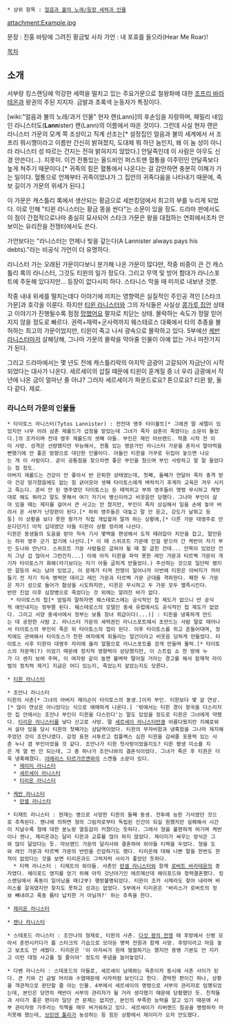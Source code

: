  * 상위 항목 : [[얼음과 불의 노래/등장 세력과 인물]]

attachment:Example.jpg

문장 : 진홍 바탕에 그려진 황금빛 사자
가언 : 내 포효를 들으라(Hear Me Roar)!

[[목차]]

== 소개 ==
서부랑 킹스랜딩에 막강한 세력을 떨치고 있는 주요가문으로 철왕좌에 대한 [[조프리 바라테온]]과 왕권의 주된 지지자. 금발과 초록색 눈동자가 특징이다.

[wiki:"얼음과 불의 노래/과거 인물" 현자 랜(Lann)]의 후손임을 자랑하며, 패밀리 네임인 라니스터도('''Lann'''ister) 랜(Lann)의 이름에서 따온 것이다. 그런데 사실 현자 랜은 라니스터 가문의 모계 쪽 조상이고 직계 선조는[* 설정집인 얼음과 불의 세계에서 서 조프리 뭐시깽이라고 이름만 간신히 밝혀졌지, 도대체 뭐 하던 놈인지, 왜 이 놈 성이 아니라 라니스터 성 따르는 건지는 전혀 밝혀지지 않았다.] 안달족인데 이 사람은 아무도 신경 안쓴다(...). 지못미. 이건 전통있는 올드비인 퍼스트맨 혈통을 이주민인 안달족보다 높게 쳐주기 때문이다.[* 귀족의 힘은 혈통에서 나온다는 걸 감안하면 충분히 이해가 가는 일이다. 혈통으로 언제부터 귀족이었냐가 그 집안의 귀족다움을 나타내기 때문에, 족보 길이가 가문의 위세가 된다.]

이 가문은 캐스틀리 록에서 생산되는 황금으로 세븐킹덤에서 최고의 부를 누리게 되었다. 이로 인해 "티윈 라니스터는 황금 똥을 싼다"는 소문이 있을 정도. 드라마 판에서도 이 점이 간접적으로나마 충실히 묘사되어 스타크 가문은 왕을 대접하는 연회에서조차 안보이는 유리잔을 전쟁터에서도 쓴다.

가언보다는 "라니스터는 언제나 빚을 갚는다(A Lannister always pays his debts)."라는 비공식 가언이 더 유명하다.

라니스터 가는 오래된 가문이다보니 분가해 나온 가문이 많다만, 작중 비중이 큰 건 캐스틀리 록의 라니스터, 그것도 티윈의 일가 정도다.
그리고 무역 및 방어 함대가 라니스포트에 주둔해 있다지만... 등장이 없다시피 하다. 스타니스 막을 때 미끼로 내보낸 것뿐.

작중 내내 위세를 떨치는데다 이야기에 끼치는 영향력은 실질적인 주인공 격인 [스타크 가문]과 호각을 이룬다. 하지만 [[티윈 라니스터]]와 그의 자식들은 사실상 [[콩가루 집안]] 상태고 이야기가 진행될수록 점점 [[망했어요]] 팔자로 치닫는 상태. 몰락하는 속도가 정말 믿어지지 않을 정도로 빠르다. 권력+재력+군사력까지 웨스테로스 대륙에서 타의 추종을 불허하는 최고의 가문이었지만, 티윈이 죽고 나서 광속으로 몰락하고 있다. 5부에선 [[케반 라니스터]]마저 살해당해, 그나마 가문의 몰락을 막아줄 인물이 아예 없는 거나 마찬가지가 된다.

그리고 드라마에서는 몇 년도 전에 캐스틀리락의 마지막 금광이 고갈되어 자금난이 시작되었다는 대사가 나온다.  세르세이의 삽질 때문에 티윈이 훈계질 중 너 우리 금광에서 작년에 나온 금이 얼마난 줄 아냐? 그러자 세르세이가 파운드로요? 톤으로요? 티윈 왈, 둘 다 같다. 제로.

=== 라니스터 가문의 인물들 ===

 * 타이토스 라니스터(Tytos Lannister) : 전전대 영주 타이볼트[* 그에겐 딸 세렐이 있었지만 너무 어려 삼촌 제롤드가 섭정을 맡았는데 그녀가 죽자 삼촌이 죽였다는 소문이 돌았다.]의 조카이며 전대 영주 제롤드의 셋째 아들. 부인은 제인 마브랜드. 작품 시작 전 이미 사망. 성격은 선량했지만 무능해서, 전통 있는 명문가인 라니스터 가문을 혼자서 말아먹을뻔했기에 안 좋은 방향으로 대단한 인물이다. 아들인 티윈을 거꾸로 뒤집어 놓으면 나오는 게 이 사람이다. 굳이 공통점을 찾으라면 좋은 부인을 뒀으며 부인 사랑하고 말 잘 들었다는 점 정도.
 아버지 제롤드는 건강이 안 좋아서 반 은퇴한 상태였는데, 첫째, 둘째가 연달아 죽자 충격 받아 건강 망가졌음에도 없는 힘 긁어모아 셋째 타이토스에게 벼락치기 후계자 교육은 겨우 시키고 죽는다. 준비 안 된 영주였던 타이토스는 돈 떼먹히고 부하 영주들이 명령 무시하고 제멋대로 해도 뭐라고 말도 못해서 여기 저기서 병신이라고 비웃음만 당했다. 그나마 부인이 살아 있을 때는 제지를 걸어서 큰 사고는 안 쳤지만, 부인이 죽자 상심해서 일을 손에 놓아 버려서 온 서부가 난장판이 된다.[* 하위 영주들은 대놓고 말 안 듣고, 강도가 날뛰고 등등] 이 상황을 보다 못한 왕가가 직접 개입할까 말까 하는 상황에,[* 다른 가문 대영주로 만든다던가] 아직 십대였던 아들 티윈이 상황 정리에 나선다.
 티윈은 동생들의 도움을 받아 직속 기사 몇백을 편성해서 도적 때려잡아 치안을 잡고, 말안듣는 하위 영주 군기 잡기에 나선다.[* 이 때 스위프트 가문에 인질 받으러 간 케반이 자기 부인 도나와 만난다. 스위프트 가문 사람들은 굽혀야 될 때 잘 굽힌 건데... 안목이 있었던 건지 그냥 겁 많아서 그런건지...] 이에 아직 티윈을 파악 못한 레인 가문과 타르벡 가문이 개기자 타이토스가 화해(라기보다는 자기 아들 굽히게 만들었다.) 주선하는 것으로 일단락 됐지만 갈등의 씨는 남아 있었고, 이 문제가 터져 전쟁이 일어나자 이번에 티윈은 아버지가 끼어들기 전 자기 직속 병력만 데리고 레인 가문과 타르벡 가문 군대를 격파한다. 패한 두 가문은 자기 성으로 들어가 협상을 시도하지만, 티윈은 무시하고 두 가문 모두 멸족시킨다.
 반란 진압 이후 심장병으로 죽었다는 것 외에는 알려진 바가 없다.
  * 타이토스의 첩[* 엄밀히 말하자면 웨스테로스에는 공식적인 첩 제도가 없으니 반 공식적 애인내지는 정부쯤 된다. 웨스테로스의 모델인 중세 유럽에서도 공식적인 첩 제도가 없었다. 그리고 서양 중세사에서 정부는 보통 창녀 취급이다(...)] : 티윈을 냉혹하게 만드는 데 공헌한 사람 2. 라니스터 가문의 세력권인 라니스포트에서 초만드는 사람 딸로 태어나서 타이토스의 부인이 죽은 뒤 타이토스의 첩이 된다. 이후 타이토스를 쥐고 흔들어대며, 정치에도 관여해서 타이토스가 천한 여자에게 휘둘리는 얼간이라고 비웃음 당하게 만들었다. 타이토스 사후 티윈이 대영주 자리에 올라 알몸으로 라니스포트를 걷게 만들며 몰락.[* 타이토스의 자문역(?) 이었기 때문에 정치적 영향력이 상당했지만, 이 스트립 쇼 한 방에 누가 더 센지 보여 주며, 이 여자랑 같이 놀면 불벼락 떨어질 거라는 경고를 해서 잠재적 라이벌의 정치력 제거] 지금은 어디 있는지, 죽었는지 살았는지도 모른다.

 * [[티윈 라니스터]]

 * 조안나 라니스터 
 티윈의 사촌[* 그녀의 아버지 제이슨이 타이토스의 동생.]이자 부인. 티윈보다 몇 살 연상.[* 많이 연상은 아니었다는 식으로 애매하게 나온다.] '밖에서는 티윈 경이 왕국을 다스리지만 집 안에서는 조안나 부인이 티윈을 다스린다'는 말도 있었을 정도로 티윈은 그녀에게 약했다. [[티리온 라니스터]]를 낳다 산고로 사망. 딸 [[세르세이 라니스터]]만큼 아름다웠지만 지혜로워서 살아 있을 당시 티윈의 첫째가는 상담역이었다. 티윈의 무자비함과 냉혹함을 그나마 제지해주었던 것이 조안나였다. 감정 표현 서투르고 컴플렉스 심한 티윈을 감싸줄 포용력 있는 사촌 누나 겸 부인이었을 것 같다. 조안나가 티윈 첫사랑이었을지도? 티윈 평생 미소를 지은 게 열 번 안 되는데, 그 중 하나가 조안나와의 결혼식이었다. 그녀가 죽은 후 티윈은 더욱 냉혹해졌다. [[아에리스 타르가르옌]]와의 스캔들 소문이 있다.
   * [[제이미 라니스터]]
   * [[세르세이 라니스터]]
   * [[티리온 라니스터]] 

 * [[케반 라니스터]]
   * [[란셀 라니스터]]

 * 티제트 라니스터 : 현재는 병으로 사망한 티윈의 둘째 동생. 전투에 능한 기사였던 것으로 추측된다. 젠나에 의하면 형의 그림자로부터 독립된 인간이 되길 원했지만 실패해서 시간이 지날수록 형에 대한 분노랑 열등감이 커졌다는 듯하다. 그래서 형을 불편하게 여기며 케반이나 젠나, 제리온과는 달리 티윈과 교류를 많이 하지 않았다. 제이미가 싸우는 방식은 그와 많이 닮았다는 듯. 마브랜드 가문의 달리사와 결혼하여 외아들 티렉을 두었다. 형을 도와 레인 가문과 타르벡 가문의 반란을 진압하기도 했다. 티리온에 대해 나쁜 말을 한번도 한적이 없었다는 것을 보면 티리온과도 그럭저럭 사이가 좋았던 듯하다.
   * 티렉 라니스터 : 티제트의 외아들. 사촌인 [[란셀 라니스터]]와 함께 [[로버트 바라테온]]의 종자였다. 헤이포드 영지를 얻기 위해 아직 갓난아기인 에르메산데 헤이포드와 정략결혼했다. 킹스랜딩에서 폭동이 일어났을 때(2부) 행방불명되었다. 티윈이 조카 시체라도 찾아 내라며 바리스를 갈궈댔지만 찾지도 못하고 성과는 없었다. 5부에서 티리온은 '바리스가 로버트의 정보 빼내려고 폭동 틈타 납치한 거 아닐까?' 하는 추측을 한다.

 * [[제리온 라니스터]]

 * [[젠나 라니스터]]

 * 스테포드 라니스터 : 조안나의 형제로, 티윈의 사촌. [[다섯 왕의 전쟁]] 때 후방에서 신병 모아서 훈련시키다가 롭 스타크의 기습으로 모아둔 병력 전원과 함께 사망. 후방이라고 마음 놓고 보초도 안 세웠다. 티리온은 '이 아저씨가 원래 띨띨하기는 했지만 용병 기본도 안 지키고 이런 대형 사고를 칠 줄이야' 정도의 푸념을 늘어놓았다.

 * 다벤 라니스터 : 스테포드의 아들로, 세르세이 남매와는 육촌이자 동시에 사촌 사이가 된다. 큰 키와 긴 금발 머리와 수염때문에 사자처럼 보인다고 한다. 경박한 편이긴 하나, 상황을 객관적으로 판단할 줄 아는 인물. 4부에서 세르세이의 명령으로 서부의 관리자로 임명되었는데, 본인은 당연히 케반이 서부의 관리자가 될 거라 생각했기 때문에 당황했던 듯. 친척들과 사이가 좋은 편이라 일단 큰 문제는 없지만, 본인의 부족한 능력을 알고 있기 때문에 서부 관리자랑 가주라는 직책을 매우 버거워하고 있다. 세르세이가 리버랜드 침공을 명령하자 마지못해 했는데, [[브린덴 툴리]]가 농성하는 등 힘든 상황에서 제이미가 오자 안도했다. 
